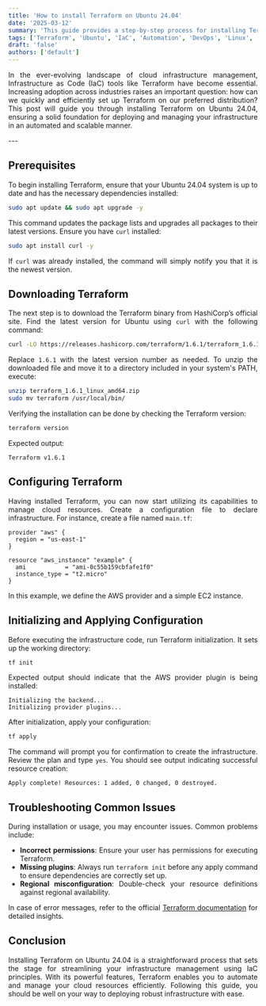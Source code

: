 ```yaml
---
title: 'How to install Terraform on Ubuntu 24.04'
date: '2025-03-12'
summary: 'This guide provides a step-by-step process for installing Terraform on Ubuntu 24.04, focusing on best practices in Infrastructure as Code (IaC) and automation.'
tags: ['Terraform', 'Ubuntu', 'IaC', 'Automation', 'DevOps', 'Linux', 'Cloud']
draft: 'false'
authors: ['default']
---
```


<div align="justify">

In the ever-evolving landscape of cloud infrastructure management, Infrastructure as Code (IaC) tools like Terraform have become essential. Increasing adoption across industries raises an important question: how can we quickly and efficiently set up Terraform on our preferred distribution? This post will guide you through installing Terraform on Ubuntu 24.04, ensuring a solid foundation for deploying and managing your infrastructure in an automated and scalable manner.

</div>
---

<div align="justify">

## Prerequisites
To begin installing Terraform, ensure that your Ubuntu 24.04 system is up to date and has the necessary dependencies installed:

```bash
sudo apt update && sudo apt upgrade -y
```  
This command updates the package lists and upgrades all packages to their latest versions. Ensure you have `curl` installed:

```bash
sudo apt install curl -y
```  
If `curl` was already installed, the command will simply notify you that it is the newest version.

## Downloading Terraform
The next step is to download the Terraform binary from HashiCorp’s official site. Find the latest version for Ubuntu using `curl` with the following command:

```bash
curl -LO https://releases.hashicorp.com/terraform/1.6.1/terraform_1.6.1_linux_amd64.zip
```
Replace `1.6.1` with the latest version number as needed. To unzip the downloaded file and move it to a directory included in your system's PATH, execute:

```bash
unzip terraform_1.6.1_linux_amd64.zip
sudo mv terraform /usr/local/bin/
```
Verifying the installation can be done by checking the Terraform version:

```bash
terraform version
```
Expected output:
```
Terraform v1.6.1
```

## Configuring Terraform
Having installed Terraform, you can now start utilizing its capabilities to manage cloud resources. Create a configuration file to declare infrastructure. For instance, create a file named `main.tf`:

```hcl
provider "aws" {
  region = "us-east-1"
}

resource "aws_instance" "example" {
  ami           = "ami-0c55b159cbfafe1f0"
  instance_type = "t2.micro"
}
```
In this example, we define the AWS provider and a simple EC2 instance.

## Initializing and Applying Configuration
Before executing the infrastructure code, run Terraform initialization. It sets up the working directory:

```bash
tf init
```
Expected output should indicate that the AWS provider plugin is being installed:
```
Initializing the backend...
Initializing provider plugins...
```
After initialization, apply your configuration:

```bash
tf apply
```
The command will prompt you for confirmation to create the infrastructure. Review the plan and type `yes`. You should see output indicating successful resource creation:
```
Apply complete! Resources: 1 added, 0 changed, 0 destroyed.
```

## Troubleshooting Common Issues
During installation or usage, you may encounter issues. Common problems include:
- **Incorrect permissions**: Ensure your user has permissions for executing Terraform.
- **Missing plugins**: Always run `terraform init` before any apply command to ensure dependencies are correctly set up.
- **Regional misconfiguration**: Double-check your resource definitions against regional availability.

In case of error messages, refer to the official [Terraform documentation](https://www.terraform.io/docs) for detailed insights.

## Conclusion
Installing Terraform on Ubuntu 24.04 is a straightforward process that sets the stage for streamlining your infrastructure management using IaC principles. With its powerful features, Terraform enables you to automate and manage your cloud resources efficiently. Following this guide, you should be well on your way to deploying robust infrastructure with ease.

</div>